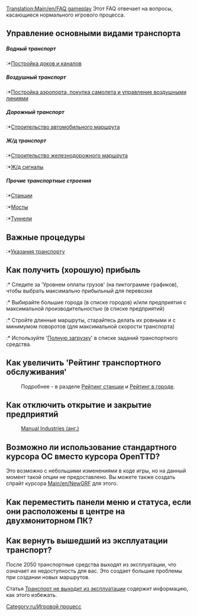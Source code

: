 [[Translation:Main/en/FAQ gameplay]]{{en/-}}{{ru/FAQmenu}}
Этот FAQ отвечает на вопросы, касающиеся нормального игрового процесса.

==Управление основными видами транспорта==
=====Водный транспорт=====
:*[[Main/ru/Водоканалы|Постройка доков и каналов]]

=====Воздушный транспорт=====
:*[[Main/ru/Постройка аэропорта|Постройка аэропорта, покупка самолета и управление воздушными линиями]]

=====Дорожный транспорт=====
:*[[Main/ru/Автодороги|Строительство автомобильного маршрута]]

=====Ж/д транспорт=====
:*[[Main/ru/Железнодорожное строительство|Строительство железнодорожного маршрута]]
:*[[Main/ru/Сигналы|Ж/д сигналы]]

=====Прочие транспортные строения=====
:*[[Main/ru/Станции|Станции]]
:*[[Main/ru/Мосты|Мосты]]
:*[[Main/ru/Туннели|Туннели]]

==Важные процедуры==
:*[[Main/ru/Задания|Указания транспорту]]

==Как получить (хорошую) прибыль==
:* Следите за 'Уровнем оплаты грузов' (на пиктограмме графиков), чтобы выбрать максимально прибыльный для перевозки
:* Выбирайте большие города (в списке городов) и/или предприятия с максимальной производительностью (в списке предприятий)
:* Стройте длинные маршруты, старайтесь делать их ровными и с минимумом поворотов (для максимальной скорости транспорта)
:* Используйте '[[Main/en/Задания/Ru#Полная загрузка|Полную загрузку]]' в списке заданий транспортного средства.

==Как увеличить 'Рейтинг транспортного обслуживания'==
:Подробнее - в разделе [[Main/en/Игровая механика/Ru#Рейтинг станций|Рейтинг станции]] и [[Main/en/Игровая механика/Ru#Отношение в городе|Рейтинг в городе]].

==Как отключить открытие и закрытие предприятий==
:[http://grfcrawler.tt-forums.net/details.php?do=details&id=244 Manual Industries (анг.)]

==Возможно ли использование стандартного курсора ОС вместо курсора OpenTTD?==
Это возможно с небольшими изменениями в коде игры, но на данный момент такой опции не предоставлено. Вы можете также создать спрайт курсора [[Main/en/NewGRF]] для этого.

==Как переместить панели меню и статуса, если они расположены в центре на двухмониторном ПК?==

==Как вернуть вышедший из эксплуатации транспорт?==
После 2050 транспортные средства выходят из эксплуатации, что означает их недоступность для вас. Это создает большие проблемы при создании новых маршрутов.

Статья [[Main/ru/Транспорт никогда не выходит из эксплуатации|Транспорт не выходит из эксплуатации]] содержит информацию, как этого избежать.

[[Category:ru/Игровой процесс]]